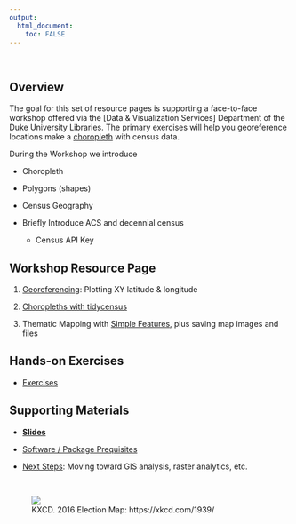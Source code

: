 ```yaml
---
output: 
  html_document:
    toc: FALSE
---
```

&nbsp;

## Overview

The goal for this set of resource pages is supporting a face-to-face workshop offered via the [Data & Visualization Services] Department of the Duke University Libraries. The primary exercises will help you georeference locations make a  [choropleth](https://en.wikipedia.org/wiki/Choropleth_map) with census data.

During the Workshop we introduce

- Choropleth
- Polygons (shapes)
- Census Geography
- Briefly Introduce ACS and decennial census 

    - Census API Key 

## Workshop Resource Page

1. [Georeferencing](01_georeference.html):  Plotting XY latitude & longitude

1. [Choropleths with tidycensus](02_choropleth.html)

1. Thematic Mapping with [Simple Features](030_thematic_sf.html), plus saving map images and files

## Hands-on Exercises

- [Exercises](exercises.html)


## Supporting Materials

- [**Slides**](slides)

- [Software / Package Prequisites](software_prereqs.html)

- [Next Steps](next.html): Moving toward GIS analysis, raster analytics, etc.


&nbsp;

<figure>![](https://imgs.xkcd.com/comics/2016_election_map.png)<figcaption>KXCD.  2016 Election Map:  https://xkcd.com/1939/</figcaption></figure><br>


